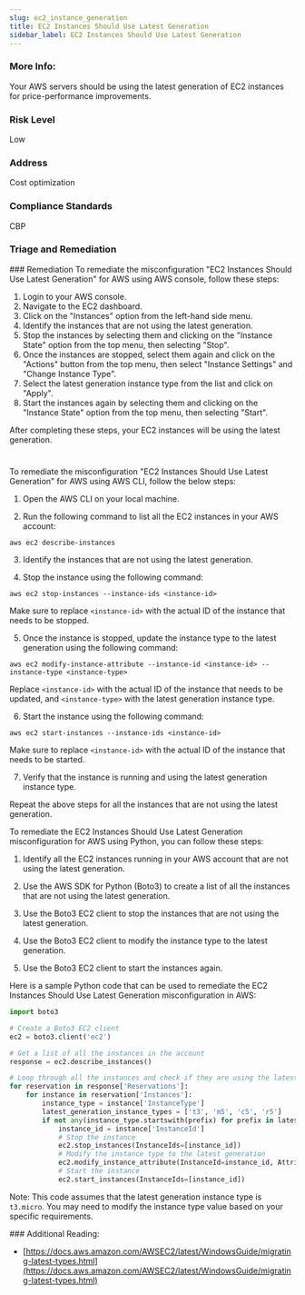 ```yaml
---
slug: ec2_instance_generation
title: EC2 Instances Should Use Latest Generation
sidebar_label: EC2 Instances Should Use Latest Generation
---
```


### More Info:

Your AWS servers should be using the latest generation of EC2 instances for price-performance improvements.

### Risk Level

Low

### Address

Cost optimization

### Compliance Standards

CBP


### Triage and Remediation
<Tabs>
<Tab title='Remediation'>
### Remediation

<AccordionGroup>
<Accordion title='Using Console' defaultOpen='true'>
To remediate the misconfiguration "EC2 Instances Should Use Latest Generation" for AWS using AWS console, follow these steps:

1. Login to your AWS console.
2. Navigate to the EC2 dashboard.
3. Click on the "Instances" option from the left-hand side menu.
4. Identify the instances that are not using the latest generation.
5. Stop the instances by selecting them and clicking on the "Instance State" option from the top menu, then selecting "Stop".
6. Once the instances are stopped, select them again and click on the "Actions" button from the top menu, then select "Instance Settings" and "Change Instance Type".
7. Select the latest generation instance type from the list and click on "Apply".
8. Start the instances again by selecting them and clicking on the "Instance State" option from the top menu, then selecting "Start".

After completing these steps, your EC2 instances will be using the latest generation.

#
</Accordion>

<Accordion title='Using CLI'>
To remediate the misconfiguration "EC2 Instances Should Use Latest Generation" for AWS using AWS CLI, follow the below steps:

1. Open the AWS CLI on your local machine.

2. Run the following command to list all the EC2 instances in your AWS account:

```
aws ec2 describe-instances
```

3. Identify the instances that are not using the latest generation.

4. Stop the instance using the following command:

```
aws ec2 stop-instances --instance-ids <instance-id>
```

Make sure to replace `<instance-id>` with the actual ID of the instance that needs to be stopped.

5. Once the instance is stopped, update the instance type to the latest generation using the following command:

```
aws ec2 modify-instance-attribute --instance-id <instance-id> --instance-type <instance-type>
```

Replace `<instance-id>` with the actual ID of the instance that needs to be updated, and `<instance-type>` with the latest generation instance type.

6. Start the instance using the following command:

```
aws ec2 start-instances --instance-ids <instance-id>
```

Make sure to replace `<instance-id>` with the actual ID of the instance that needs to be started.

7. Verify that the instance is running and using the latest generation instance type.

Repeat the above steps for all the instances that are not using the latest generation.
</Accordion>

<Accordion title='Using Python'>
To remediate the EC2 Instances Should Use Latest Generation misconfiguration for AWS using Python, you can follow these steps:

1. Identify all the EC2 instances running in your AWS account that are not using the latest generation.

2. Use the AWS SDK for Python (Boto3) to create a list of all the instances that are not using the latest generation.

3. Use the Boto3 EC2 client to stop the instances that are not using the latest generation.

4. Use the Boto3 EC2 client to modify the instance type to the latest generation.

5. Use the Boto3 EC2 client to start the instances again.

Here is a sample Python code that can be used to remediate the EC2 Instances Should Use Latest Generation misconfiguration in AWS:

```python
import boto3

# Create a Boto3 EC2 client
ec2 = boto3.client('ec2')

# Get a list of all the instances in the account
response = ec2.describe_instances()

# Loop through all the instances and check if they are using the latest generation
for reservation in response['Reservations']:
    for instance in reservation['Instances']:
        instance_type = instance['InstanceType']
        latest_generation_instance_types = ['t3', 'm5', 'c5', 'r5']
        if not any(instance_type.startswith(prefix) for prefix in latest_generation_instance_types):
            instance_id = instance['InstanceId']
            # Stop the instance
            ec2.stop_instances(InstanceIds=[instance_id])
            # Modify the instance type to the latest generation
            ec2.modify_instance_attribute(InstanceId=instance_id, Attribute='instanceType', Value='t3.micro')
            # Start the instance
            ec2.start_instances(InstanceIds=[instance_id])
```

Note: This code assumes that the latest generation instance type is `t3.micro`. You may need to modify the instance type value based on your specific requirements.
</Accordion>

</AccordionGroup>
</Tab>
</Tabs>
### Additional Reading:

- [https://docs.aws.amazon.com/AWSEC2/latest/WindowsGuide/migrating-latest-types.html](https://docs.aws.amazon.com/AWSEC2/latest/WindowsGuide/migrating-latest-types.html) 

